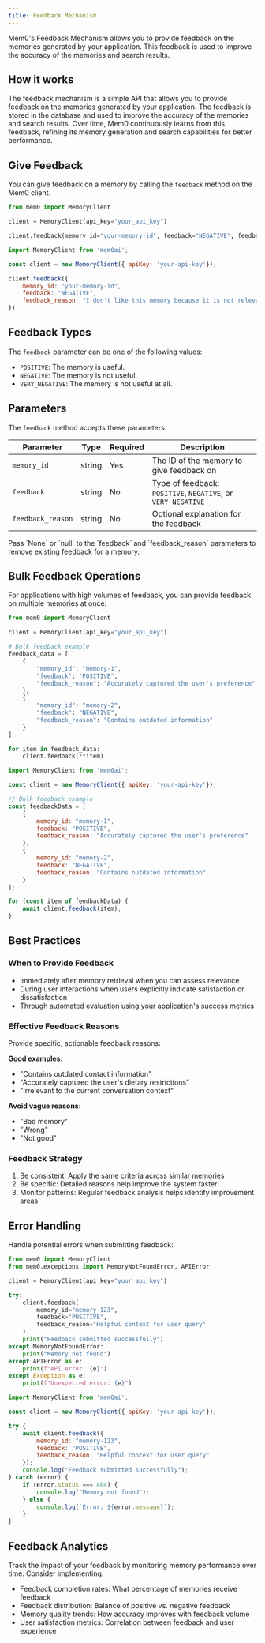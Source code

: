```yaml
---
title: Feedback Mechanism
---
```


Mem0's Feedback Mechanism allows you to provide feedback on the memories generated by your application. This feedback is used to improve the accuracy of the memories and search results.

## How it works

The feedback mechanism is a simple API that allows you to provide feedback on the memories generated by your application. The feedback is stored in the database and used to improve the accuracy of the memories and search results. Over time, Mem0 continuously learns from this feedback, refining its memory generation and search capabilities for better performance.

## Give Feedback

You can give feedback on a memory by calling the `feedback` method on the Mem0 client.

<CodeGroup>

```python Python
from mem0 import MemoryClient

client = MemoryClient(api_key="your_api_key")

client.feedback(memory_id="your-memory-id", feedback="NEGATIVE", feedback_reason="I don't like this memory because it is not relevant.")
```

```javascript JavaScript
import MemoryClient from 'mem0ai';

const client = new MemoryClient({ apiKey: 'your-api-key'});

client.feedback({
    memory_id: "your-memory-id", 
    feedback: "NEGATIVE", 
    feedback_reason: "I don't like this memory because it is not relevant."
})
```

</CodeGroup>

## Feedback Types

The `feedback` parameter can be one of the following values:

- `POSITIVE`: The memory is useful.
- `NEGATIVE`: The memory is not useful.
- `VERY_NEGATIVE`: The memory is not useful at all.

## Parameters

The `feedback` method accepts these parameters:

| Parameter | Type | Required | Description |
|-----------|------|----------|-------------|
| `memory_id` | string | Yes | The ID of the memory to give feedback on |
| `feedback` | string | No | Type of feedback: `POSITIVE`, `NEGATIVE`, or `VERY_NEGATIVE` |
| `feedback_reason` | string | No | Optional explanation for the feedback |

<Note>
Pass `None` or `null` to the `feedback` and `feedback_reason` parameters to remove existing feedback for a memory.
</Note>

## Bulk Feedback Operations

For applications with high volumes of feedback, you can provide feedback on multiple memories at once:

<CodeGroup>

```python Python
from mem0 import MemoryClient

client = MemoryClient(api_key="your_api_key")

# Bulk feedback example
feedback_data = [
    {
        "memory_id": "memory-1", 
        "feedback": "POSITIVE", 
        "feedback_reason": "Accurately captured the user's preference"
    },
    {
        "memory_id": "memory-2", 
        "feedback": "NEGATIVE", 
        "feedback_reason": "Contains outdated information"
    }
]

for item in feedback_data:
    client.feedback(**item)
```

```javascript JavaScript
import MemoryClient from 'mem0ai';

const client = new MemoryClient({ apiKey: 'your-api-key'});

// Bulk feedback example
const feedbackData = [
    {
        memory_id: "memory-1", 
        feedback: "POSITIVE", 
        feedback_reason: "Accurately captured the user's preference"
    },
    {
        memory_id: "memory-2", 
        feedback: "NEGATIVE", 
        feedback_reason: "Contains outdated information"
    }
];

for (const item of feedbackData) {
    await client.feedback(item);
}
```

</CodeGroup>

## Best Practices

### When to Provide Feedback

- Immediately after memory retrieval when you can assess relevance
- During user interactions when users explicitly indicate satisfaction or dissatisfaction
- Through automated evaluation using your application's success metrics

### Effective Feedback Reasons

Provide specific, actionable feedback reasons:

**Good examples:**
- "Contains outdated contact information"
- "Accurately captured the user's dietary restrictions"
- "Irrelevant to the current conversation context"

**Avoid vague reasons:**
- "Bad memory"
- "Wrong"
- "Not good"

### Feedback Strategy

1. Be consistent: Apply the same criteria across similar memories
2. Be specific: Detailed reasons help improve the system faster
3. Monitor patterns: Regular feedback analysis helps identify improvement areas

## Error Handling

Handle potential errors when submitting feedback:

<CodeGroup>

```python Python
from mem0 import MemoryClient
from mem0.exceptions import MemoryNotFoundError, APIError

client = MemoryClient(api_key="your_api_key")

try:
    client.feedback(
        memory_id="memory-123", 
        feedback="POSITIVE", 
        feedback_reason="Helpful context for user query"
    )
    print("Feedback submitted successfully")
except MemoryNotFoundError:
    print("Memory not found")
except APIError as e:
    print(f"API error: {e}")
except Exception as e:
    print(f"Unexpected error: {e}")
```

```javascript JavaScript
import MemoryClient from 'mem0ai';

const client = new MemoryClient({ apiKey: 'your-api-key'});

try {
    await client.feedback({
        memory_id: "memory-123", 
        feedback: "POSITIVE", 
        feedback_reason: "Helpful context for user query"
    });
    console.log("Feedback submitted successfully");
} catch (error) {
    if (error.status === 404) {
        console.log("Memory not found");
    } else {
        console.log(`Error: ${error.message}`);
    }
}
```

</CodeGroup>

## Feedback Analytics

Track the impact of your feedback by monitoring memory performance over time. Consider implementing:

- Feedback completion rates: What percentage of memories receive feedback
- Feedback distribution: Balance of positive vs. negative feedback
- Memory quality trends: How accuracy improves with feedback volume
- User satisfaction metrics: Correlation between feedback and user experience

